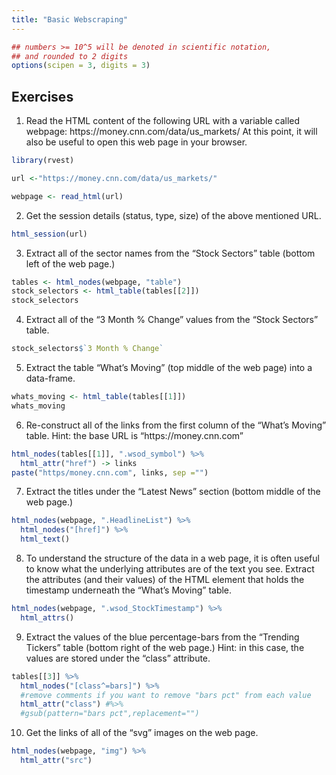 ```yaml
---
title: "Basic Webscraping"
---
```


<style type="text/css">
.table {

    width: 80%;
    margin-left:10%; 
    margin-right:10%;
}
</style>
```r
## numbers >= 10^5 will be denoted in scientific notation,
## and rounded to 2 digits
options(scipen = 3, digits = 3)
```



## Exercises

1. Read the HTML content of the following URL with a variable called webpage: https://money.cnn.com/data/us_markets/ At this point, it will also be useful to open this web page in your browser.
```r
library(rvest)

url <-"https://money.cnn.com/data/us_markets/"

webpage <- read_html(url)

```

2. Get the session details (status, type, size) of the above mentioned URL.
```r
html_session(url)
```

3. Extract all of the sector names from the “Stock Sectors” table (bottom left of the web page.)

```r
tables <- html_nodes(webpage, "table")
stock_selectors <- html_table(tables[[2]])
stock_selectors
```


4. Extract all of the “3 Month % Change” values from the “Stock Sectors” table.
```r
stock_selectors$`3 Month % Change`
```


5. Extract the table “What’s Moving” (top middle of the web page) into a data-frame.

```r
whats_moving <- html_table(tables[[1]])
whats_moving
```


6. Re-construct all of the links from the first column of the “What’s Moving” table.
Hint: the base URL is “https://money.cnn.com”

```r
html_nodes(tables[[1]], ".wsod_symbol") %>%
  html_attr("href") -> links
paste("https/money.cnn.com", links, sep ="")
```


7. Extract the titles under the “Latest News” section (bottom middle of the web page.)

```r
html_nodes(webpage, ".HeadlineList") %>%
  html_nodes("[href]") %>%
  html_text()
```


8. To understand the structure of the data in a web page, it is often useful to know what the underlying attributes are of the text you see.
Extract the attributes (and their values) of the HTML element that holds the timestamp underneath the “What’s Moving” table.

```r
html_nodes(webpage, ".wsod_StockTimestamp") %>%
  html_attrs()
```


9. Extract the values of the blue percentage-bars from the “Trending Tickers” table (bottom right of the web page.)
Hint: in this case, the values are stored under the “class” attribute.

```r
tables[[3]] %>%
  html_nodes("[class^=bars]") %>%
  #remove comments if you want to remove "bars pct" from each value
  html_attr("class") #%>%
  #gsub(pattern="bars pct",replacement="")
```


10. Get the links of all of the “svg” images on the web page.

```r
html_nodes(webpage, "img") %>%
  html_attr("src")
```

